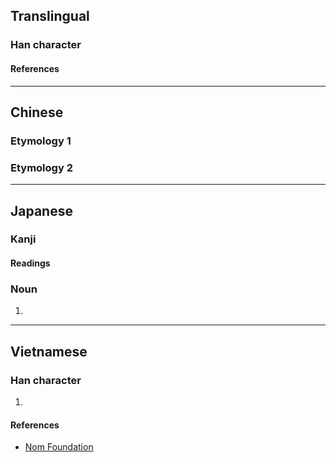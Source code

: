 {{also|挡}}
{{character info}}
==Translingual==

===Han character===
{{Han char|rn=64|rad=手|as=20|sn=23|four=59031|canj=QFBF|ids=⿰扌黨}}

====References====
{{Han ref|kx=0464.270|dkj=13040|dj=0813.230|hdz=31991.090|uh=6529}}

----

==Chinese==
{{zh-forms|s=𫽮}}

===Etymology 1===
{{zh-see|擋|v}}

===Etymology 2===
{{zh-see|黨|v|clique}}

----

==Japanese==

===Kanji===
{{ja-kanji|grade=|rs=手20}}

====Readings====
{{ja-readings
|on=とう, こう, おう
|kun=とも, たたく
}}

===Noun===
{{ja-noun|たも}}

# {{short for|ja|攩網}}

----

==Vietnamese==

===Han character===
{{vi-readings|rs=手20|reading=đáng}}

# {{rfdef|vi|sort=手20}}

====References====
* [http://nomfoundation.org/common/nom_details.php?codepoint=6529 Nom Foundation]